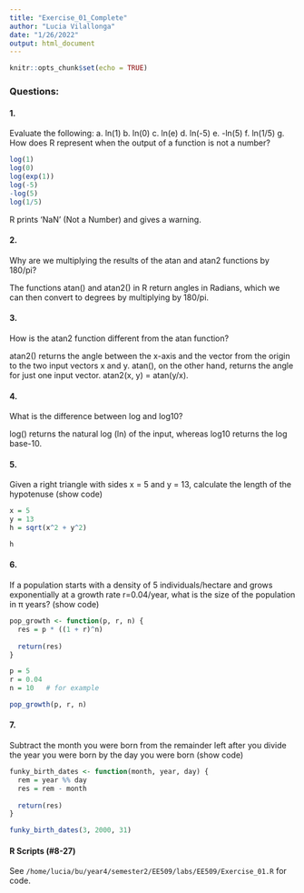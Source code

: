 ```yaml
---
title: "Exercise_01_Complete"
author: "Lucia Vilallonga"
date: "1/26/2022"
output: html_document
---
```


```r
knitr::opts_chunk$set(echo = TRUE)
```

### Questions:

#### 1.
Evaluate the following:
   a.	ln(1)
   b.	ln(0)
   c.	ln(e)
   d.	ln(-5)
   e.	-ln(5)
   f.	ln(1/5)
   g.	How does R represent when the output of a function is not a number?

```r
log(1)
log(0)
log(exp(1))
log(-5)
-log(5)
log(1/5)
```
R prints 'NaN' (Not a Number) and gives a warning. 


#### 2.	
Why are we multiplying the results of the atan and atan2 functions by 180/pi? 

The functions atan() and atan2() in R return angles in Radians, which we can 
then convert to degrees by multiplying by 180/pi.

#### 3. 
How is the atan2 function different from the atan function? 

atan2() returns the angle between the x-axis and the vector from the origin to
the two input vectors x and y. atan(), on the other hand, returns the angle for
just one input vector. atan2(x, y) = atan(y/x).

#### 4.
What is the difference between log and log10?

log() returns the natural log (ln) of the input, whereas log10 returns the log
base-10. 

#### 5.

Given a right triangle with sides x = 5 and y = 13, calculate the length of the 
hypotenuse (show code)

```r
x = 5
y = 13
h = sqrt(x^2 + y^2)

h
```
#### 6.	

If a population starts with a density of 5 individuals/hectare and grows 
exponentially at a growth rate r=0.04/year, what is the size of the population 
in π years? (show code)

```r
pop_growth <- function(p, r, n) {
  res = p * ((1 + r)^n)
  
  return(res)
}

p = 5
r = 0.04
n = 10   # for example

pop_growth(p, r, n)
```
#### 7.	
Subtract the month you were born from the remainder left after you divide the year you were born by the day you were born (show code)

```r
funky_birth_dates <- function(month, year, day) {
  rem = year %% day
  res = rem - month
  
  return(res)
}

funky_birth_dates(3, 2000, 31)
```
#### R Scripts (#8-27)

See `/home/lucia/bu/year4/semester2/EE509/labs/EE509/Exercise_01.R` for code.




